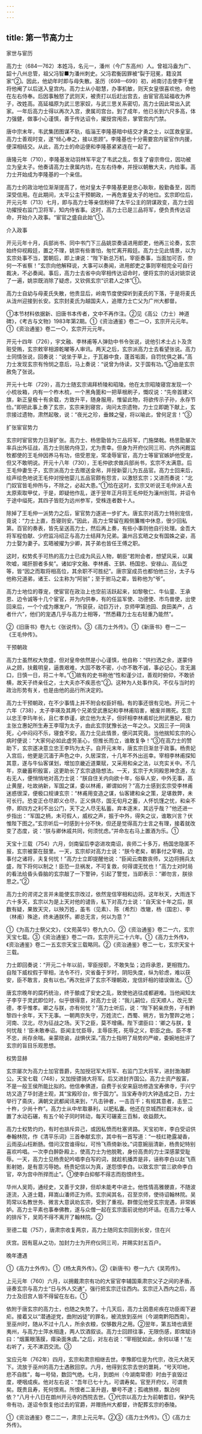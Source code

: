 ```yaml
---
---
---
```

title: 第一节高力士
---



家世与宦历

高力士（684—762）本姓冯，名元一，潘州（今广东高州）人。曾祖冯盎为广、韶十八州总管，祖父冯智■为潘州刺史。父冯君衡因罪被“裂于冠冕，籍没其家”②。因此，他幼年时即与母失散。圣历（698—699）初，岭南讨击使李千里将他阉了以后送入皇宫内。高力士从小聪慧，办事机敏，则天女皇很喜欢他，命他在左右侍奉。后因事触怒了武则天，被责打以后赶出宫去，由宦官高延福收为养子，改姓高。高延福原为武三思家奴，与武三思关系密切，高力士因此常出入武家。一年后高力士得以再次入宫，隶属司宫台。到了成年，他已长到六尺多高，体力强健，做事小心谨慎，善于传达诏令，擢授宫闱丞，掌管宫内门禁。

唐中宗末年，韦武集团图谋不轨，临淄王李隆基暗中结交才勇之士，以匡救皇室。高力士善观时变，遂“倾心奉之，接以恩顾”。李隆基也十分需要宫内宦官作内援，便深相结交。从此，高力士的命运便和李隆基紧紧连在一起了。

唐隆元年（710），李隆基发动羽林军平定了韦武之乱，恢复了睿宗帝位，因功被立为皇太子。他奏请高力士隶属内坊，在左右侍奉，并授以朝散大夫，内给事。高力士开始成为李隆基的一个亲信。

高力士的政治地位渐渐提高了，他对皇太子李隆基更是忠心耿耿，殷勤备至，因而深受信用。在此期间，太平公主干预朝政，一再危害皇太子的地位。玄宗即位后，开元元年（713）七月，即与高力士等亲信粉碎了太平公主的阴谋政变，高力士因功擢授右监门卫将军，知内侍省事。这时，高力士已是三品将军，便负责传达诏命，开始介入政事。“宦官之盛自此始”①。

介入政事

开元元年十月，兵部尚书、同中书门下三品姚崇奏请进用郎吏，他再三论奏，玄宗始终仰视殿廷，置之不理，姚崇有些害怕，匆忙离开殿廷。高力士见此情景，以为玄宗处事不当，罢朝后，即上谏说：“陛下新总万机，宰臣奏事，当面加可否，奈何一不省察！”玄宗向他解释说，大事可以奏闻，进用郎吏之事则宰相完全可自行裁决，不必奏闻。事后，高力士去省中向宰相传达诏命时，便将玄宗的话对姚崇说了一遍，姚崇既消除了疑虑，又钦佩玄宗“识君人之体”①。

高力士自幼与母麦氏失散，他贵显后，岭南节度使探听到麦氏的下落，于是将麦氏从泷州迎接到长安。玄宗封麦氏为越国夫人，追赠力士亡父为广州大都督。

①本节材料依据新、旧唐书本传者，文中不再作注。②见《高公（力士）神道碑》，《考古与文物》1983年第2期。①《资治通鉴》卷二一○，玄宗开元元年。①《资治通鉴》卷二一○，玄宗开元元年。

开元十四年（726），宇文融、李林甫等人弹劾中书令张说，说他引术士占卜及贪赃受贿，玄宗敕宰相源乾曜等人审讯。两天之后，玄宗派高力士去看望张说。高力士同情张说，回奏说：“说坐于草上，于瓦器中食，蓬首垢面，自罚忧俱之甚。”高力士发现玄宗有怜悯之意后，马上奏说：“说曾为侍读，又于国有功。”②由是玄宗赦免了张说。

开元十七年（729），高力士随玄宗谒拜桥陵和昭陵。他在太宗昭陵寝宫发现一个小梳妆箱，内有一个柞木梳，一个黑角篦和一把草根刷子，慨叹说：“先帝首建义旗，新正皇极十有余载，方致升平，随身服用，惟留此物，将欲传示子孙，永存节俭。”即把此事上奏了玄宗，玄宗来到寝宫，询问太宗遗物，力士立即跪下献上，玄宗接过遗物，肃然起敬，说：“夜光之珍，垂棘之璧，将以喻此，曾何足言！”③

扩张宦官势力

玄宗时宦官势力日渐扩张。高力士、杨思勖皆为三品将军，门施棨戟。杨思勖屡次率兵出外征战，高力士则居内侍卫，尤为贵幸。但身为开府仪同三司、内外闲厩监牧都使的王毛仲因养马有功，倍受恩宠，常凌辱宦官，高力士等宦官嫉妒他受宠，但又不敢明说。开元十八年（730），王毛仲欲求做兵部尚书，玄宗不太满意。后王毛仲妻生子，玄宗派高力士去赠送金帛，并授新婴儿为五品官。高力士回来后，绘声绘色地说王毛仲对授他婴儿五品官颇有怨言，以激怒玄宗；又进而奏说：“北门奴官皆毛仲所与，不除之，必起大患。”①恰在这时，玄宗又听说王毛仲派人去太原索取甲仗，于是，即疑他作乱，遂于翌年正月将王毛仲贬为瀼州别驾，并诏令于途中缢死，其四子皆贬为远州参军，受株连者数十人。

除掉了王毛仲一派势力之后，宦官势力遂进一步扩大。唐玄宗对高力士特别宠信，竟说：“力士上直，吾寝则安。”因此，高力士常留在殿侧簾帷中休息，很少回私第。百官的奏表，皆先呈送高力士，然后再上奏，有些小事则他自行处理。金吾大将军程伯献、少府监冯绍正与高力士结拜为兄弟。瀛州吕玄晤之女有国姝之姿，高力士娶为妻子。玄晤被擢为少卿，其子弟也皆任王傅之职。

这时，权势炙手可热的高力士已成为风云人物，朝臣“若附会者，想望风采，以冀吹嘘，竭肝胆者多矣”。诸如宇文融、李林甫、王鉷、杨国忠、安禄山、高仙芝等，皆“因之而取将相高位，其余职不可胜纪”。唐宗室成员也都怕他三分，太子与他称兄道弟，诸王、公主称为“阿翁”；至于驸马之辈，皆称他为“爷”。

高力士地位的尊宠，使宦官在政治上也空前活跃起来，如黎敬仁、牛仙童、王承恩、边令诚等十几个宦官，并为内供奉，有的任监军使、功德使、市鸟兽使，出使回来后，一个个成为爆发户，“所裒获，动巨万计，京师甲第池园、良田美产，占者什六”，他们的宠遇几乎与高力士相等，“然悉藉力士左右轻重乃能然”。

②《旧唐书》卷九七《张说传》。③《高力士外传》。①《新唐书》卷一二一《王毛仲传》。

干预朝政

高力士虽然权大势盛，但对皇帝依然是小心谨慎，他自称：“供扫洒之余，遂蒙侍从之顾，扶戴明皇，逼畏艰难，大固不敢不密，小亦不敢不诚，事必记心，言无漏口，日慎一日，将二十年。”①故有的史书称他“性和谨少过，善观时俯仰，不敢骄横，故天子终亲任之，士大夫亦不疾恶也”②。这种为人处事作风，不仅与当时的政治形势有关，也是由他的品行所决定的。

高力士干预朝政，在不少事情上并不附会权臣奸相。有的事还很有见地。开元二十六年（738），太子李瑛及其两个兄弟受武惠妃和李林甫陷害，被废并赐死。玄宗以忠王李玙年长，且仁孝恭谨，欲立他为太子，但奸相李林甫却比附武惠妃，极力主张立惠妃所生寿王李瑁为太子，由此玄宗犹豫长达一年之久。又因三子一同诛死，心中闷闷不乐，寝食不安。高力士见此情景，便问其究竟。当他揣知玄宗的心病时便说：“大家何必如此虚劳圣心，但推长而立，谁敢复争！”③在高力士的赞助下，玄宗遂决意立忠王李玙为太子。自开元末年，唐玄宗日渐怠于政事。杨贵妃入宫后，他更是沉湎于声色之中，久居深宫，十几年不外出巡幸。宰相李林甫探知其意，遂与牛仙客谋划，增加京畿近道粟赋，又采用和籴之法，以充实关中。不几年，京畿蓄积殷富，这更助长了玄宗退隐想法。一天，玄宗于大同殿思神念道，左右无人，便悄悄地对高力士说：“朕自住关内向欲十年，俗阜人安，中外无事，高止黄屋，吐故纳新，军国之谋，委以林甫，卿谓如何？”高力士感到玄宗受李林甫迷惑很深，便极口规谏玄宗：“林甫用变造之谋，仙客建和籴之策，足堪救弊，未可长行。恐变正仓尽即义仓尽，正义俱尽，国无旬月之蓄，人怀饥馑之忧，和籴不停，即四方之利不出公门，天下之人尽无私蓄。弃本逐末，其远乎哉？”他还进一步指出：“军国之柄，未可假人，威权之声，振于中外，得失之议，谁敢兴言？伏惟陛下图之。”玄宗听后一时感到十分不快，但还是觉得高力士言之有理，接着就改变了态度，说：“朕与卿休戚共同，何须忧虑。”并命左右马上置酒为乐。①

天宝十三载（754）六月，剑南留后李宓进攻南诏，丧师二十多万，杨国忠隐匿不报，玄宗被蒙在鼓里。一天，玄宗却对高力士说：“朕今老矣，朝事付之宰相，边事付之诸将，夫复何忧！”高力士立即提醒他说：“臣闻云南数丧师，又边将拥兵太盛，陛下将何以制之！臣恐一旦祸发，不可复救，何得谓无忧也！”高力士对时局的看法给昏头昏脑的玄宗敲了一下警钟，引起了警觉，当即表示：“卿勿言，朕徐思之。”②

高力士的谔谔之言并未能使玄宗改过，依然宠信宰相和边将。这年秋天，大雨连下六十多天，玄宗以为是上天对他的谴告，私下对高力士说：“自天宝十年之后，朕数有疑，果致天灾，以殃万姓，虽韦（见素）、陈（希烈）改辙，杨（国忠）、李（林甫）殊途，终未通朕怀。卿总无言，何以为意？”

①《为高力士祭父文》，《文苑英华》卷九九○。②《资治通鉴》卷二一六，玄宗天宝七载。③《资治通鉴》卷二一四，玄宗开元二十六年。①《高力士外传》，《资治通鉴》卷二一五玄宗天宝三载略同。②《资治通鉴》卷二一七，玄宗天宝十三载。

力士即回奏说：“开元二十年以前，宰臣授职，不敢失坠；边将承恩，更相戮力。自陛下威权假于宰相，法令不行，灾省备于岁时，阴阳失度，纵为轸虑，难以获安，臣不敢言，良有以也。”再次批评了玄宗不理朝政，宠信奸相的错误做法。①

唐玄宗晚年的腐朽统治，终于酿成了安史之乱，致使他逃往成都避难。当他闻知太子李亨于灵武即位时，似乎很得意，对高力士说：“我儿嗣位，应天顺人，改元至德，孝乎惟孝。卿之与朕，亦有何忧？”高力士听后，说：“陛下躬亲庶务，子有黔黎四十余年，天下无事。一朝两京失守，万姓流亡，西蜀、朔方，皆为警跸之地；河南、汉北，尽为征战之场。天下之臣，莫不增痛。陛下谓臣曰：‘卿之与朕，复何忧哉！’臣未敢奉诏。臣闻主忧臣辱，主辱臣死，死辱之义，职臣之由。臣不孝不忠，尚存余喘。亲蒙晓谕，战惧伏深。”高力士指明了局势的严峻，委婉地批评了玄宗的盲目乐观思想。

权势显赫

玄宗屡次为高力士加官晋爵，先加授冠军大将军、右监门卫大将军，进封渤海郡公。天宝七载（748），又加授骠骑大将军。后又进封齐国公。高力士资产殷富，不是一般王侯所能比拟的。他信奉佛道，自费于长安来庭坊修造宝寿佛寺，于兴宁坊又造了华封道士观，其“宝殿珍台，侔于国力”。当宝寿寺的大钟造成之日，力士举行了斋庆，满朝文武都闻讯来到，“凡击钟者，一击百千；有规其意者，击至二十杵，少尚十杵”。高力士从中牟取暴利，以肥私囊。他还在京城西拦截沣水，设置了水动石碾，有五个轮子同时转动，每天可碾麦三百斛，收益颇大。

高力士权势灼灼，有时也排斥异己，或因私愤而杜塞贤路。天宝初年，李白受诏供奉翰林院，作《清平乐词》三首奉献玄宗，其中有一首写道：“一枝红艳露凝香，云雨巫山枉断肠。借问汉宫谁得似，可怜飞燕倚新妆。”词意婉丽清新，杨贵妃特别喜欢吟唱。一次李白醉卧殿上，使高力士为他脱靴，身份高贵的力士深感蒙受耻辱。一天，高力士见杨贵妃吟唱李白写的词，就趁机播弄是非，诬称李白以赵飞燕影射她，是有意污辱她。杨贵妃信以为真，遂怨恨李白。以致玄宗“尝三欲命李白官，卒为宫中所捍而止”。①使李白抑郁不得志而抱恨终生。

华州人吴筠，通经史，又善于文辞，但却未能考中进士。他性情高雅骾直，不随波逐流，入道士籍，拜嵩山潘师正为师。玄宗闻其名，召至京师，使待诏翰林院。吴筠常以名教世务、微言大意讽劝玄宗，受到了重视。群僧见他受玄宗宠遇，非常嫉妒。高力士平素也事奉佛教，遂与众僧一起在玄宗面前说他的坏话。在高力士等人的排斥下，吴筠不得不离开了翰林院。②

至德二载（757），唐肃宗收复两京，高力士随同玄宗回到长安，住在兴

庆宫。因有扈从之功，加封力士为开府仪同三司，并赐实封五百户。

晚年遭遇

①《高力士外传》。①《杨太真外传》。②《新唐书》卷一九六《吴筠传》。

上元元年（760）六月，以拥戴肃宗有功的大宦官李辅国乘肃宗父子之间的矛盾，诬奏玄宗与高力士“日与外人交通”，强行把玄宗迁往西内。玄宗迁入西内之后，高力士及旧宫人皆不得留在左右。①

依附于唐玄宗的高力士，也随之失势了。十几天后，高力士因患疟疾在功臣阁下避疟。接着又以“潜通逆党，曲附凶徒”的罪名，被流放到巫州（今湖南黔阳西南）。至巫州时，随从不过十几人，所余衣粮，仅够数月之用。②翌年，第五琦也谪至夷州，与高力士萍水相逢，两人饮酒叙谈。高力士回顾往事，无限伤感，即席赋诗曰：“烟薰眼落膜，瘴染面朱虞。”之后，对左右说：“宰相犹如此，余何以堪！”左右听了，无不涕泗交流。③

宝应元年（762年）四月，玄宗和肃宗相继去世。李豫即位是为代宗，改元大赦天下。流放于巫州的高力士遇赦回京。六月，他得到玄宗去世的噩耗，“号天叩地，悲不自胜”，每一号恸，数回气绝。七月，到朗州（今湖南常德）时由于哀毁过度，哽咽成疾。他对左右说：“吾年已七十九，可谓寿矣。官至开府仪，可谓贵矣。既贵且寿，死何恨焉。所恨者二圣升遐，攀号不逮；孤魂旅榇，飘泊何依？”八月十八日在朗州开元寺的西院去世。①代宗以高力士为前朝耆旧，保护先帝有功，遂诏令恢复他过去的官爵，并赠扬州大都督，许配葬玄宗的泰陵。

①《资治通鉴》卷二二一，肃宗上元元年。②③《高力士外传》。①《高力士外传》。